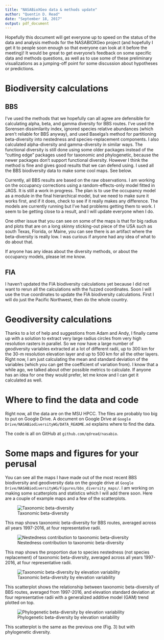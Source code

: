 ```yaml
---
title: "NASABioXGeo data & methods update"
author: "Quentin D. Read"
date: "September 18, 2017"
output: pdf_document
---
```


Hopefully this document will get everyone up to speed on the status of the data and analysis methods for the NASABIOXGeo project (and hopefully I get it to people soon enough so that everyone can look at it before the meeting)! It would be great to get everyone's feedback on some specific data and methods questions, as well as to use some of these preliminary visualizations as a jumping-off point for some discussion about hypotheses or predictions.

# Biodiversity calculations

## BBS

I've used the methods that we hopefully can all agree are defensible for calculating alpha, beta, and gamma diversity for BBS routes. I've used the Sorensen dissimilarity index, ignored species relative abundances (which aren't reliable for BBS anyway), and used Baselga's method for partitioning beta-diversity into nestedness and species-replacement components. I also calculated alpha-diversity and gamma-diversity in similar ways. The functional diversity is still done using some older packages instead of the "cutting edge" packages used for taxonomic and phylogenetic, because the newer packages don't support functional diversity. However I think the method is fine and gives good results that we can defend using. I used all the BBS biodiversity data to make some cool maps. See below.

Currently, all BBS results are based on the raw observations. I am working on the occupancy corrections using a random-effects-only model fitted in JAGS. It is still a work in progress. The plan is to use the occupancy model as a module in the final hierarchical model, but we need to make sure it works first, and if it does, check to see if it really makes any difference. The models are currently running but I've had problems getting them to work. I seem to be getting close to a result, and I will update everyone when I do.

One other issue that you can see on some of the maps is that for big radius and plots that are on a long skinny sticking-out piece of the USA such as south Texas, Florida, or Maine, you can see there is an artifact where the beta-diversity is really low. I was curious if anyone had any idea of what to do about that.

If anyone has any ideas about the diversity methods, or about the occupancy models, please let me know.

## FIA

I haven't updated the FIA biodiversity calculations yet because I did not want to rerun all the calculations with the fuzzed coordinates. Soon I will use the true coordinates to update the FIA biodiversity calculations. First I will do just the Pacific Northwest, then do the whole country.

# Geodiversity calculations 

Thanks to a lot of help and suggestions from Adam and Andy, I finally came up with a solution to extract very large radius circles from very high resolution rasters in parallel. So we now have a large number of geodiversity variables extracted at a lot of different radii, up to 300 km for the 30-m resolution elevation layer and up to 500 km for all the other layers. Right now, I am just calculating the mean and standard deviation of the variables (which you can get the coefficient of variation from). I know that a while ago, we talked about other possible metrics to calculate. If anyone has an idea for one they would prefer, let me know and I can get it calculated as well.

# Where to find the data and code

Right now, all the data are on the MSU HPCC. The files are probably too big to put on Google Drive. A document on Google Drive at `Google Drive/NASABiodiversityWG/DATA_README.md` explains where to find the data.

The code is all on GitHub at `github.com/qdread/nasabio`.

\newpage
# Some maps and figures for your perusal

You can see all the maps I have made out of the most recent BBS biodiversity and geodiversity data on the google drive at `Google Drive/NASABiodiversityWG/Figures/bbs_diversity_maps/`. I am working on making some scatterplots and statistics which I will add there soon. Here are a couple of example maps and a few of the scatterplots.

![Taxonomic beta-diversity](/Users/Q/google_drive/NASABiodiversityWG/Figures/bbs_diversity_maps/beta_div_tax_total.png)

This map shows taxonomic beta-diversity for BBS routes, averaged across all years 1997-2016, at four representative radii. 

\newpage
![Nestedness contribution to taxonomic beta-diversity](/Users/Q/google_drive/NASABiodiversityWG/Figures/bbs_diversity_maps/beta_div_tax_nestedness.png)

This map shows the proportion due to species nestedness (not species replacement) of taxonomic beta-diversity, averaged across all years 1997-2016, at four representative radii. 

\newpage
![Taxonomic beta-diversity by elevation variability](/Users/Q/google_drive/NASABiodiversityWG/Figures/bbs_diversity_maps/plot_beta_tax_total_by_elev_sd.png)

This scatterplot shows the relationship between taxonomic beta-diversity of BBS routes, averaged from 1997-2016, and elevation standard deviation at four representative radii with a generalized additive model (GAM) trend plotted on top.

\newpage
![Phylogenetic beta-diversity by elevation variability](/Users/Q/google_drive/NASABiodiversityWG/Figures/bbs_diversity_maps/plot_beta_phy_total_by_elev_sd.png)

This scatterplot is the same as the previous one (Fig. 3) but with phylogenetic diversity.